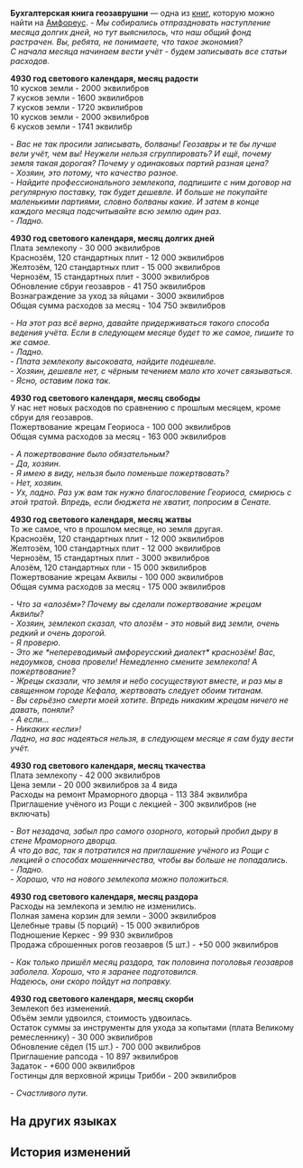{{Книга Инфобокс
|id           = 471
|Название     = Бухгалтерская книга геозаврушни
|Изображение  = Предмет Dromas Post Account Board.png
|Мир          = Амфореус
|Томов        = 1
|Автор        = <!--нужно добавить-->
|Описание     = Перечень оборудования и материалов геозаврушни. Также содержит любопытные заметки по содержанию скота.
|Том1         = {{tx}}
|Источник1    = {{tx|Отсутствует источник}}
|Персонажи    = 
|Фракции      = 
}}
'''Бухгалтерская книга геозаврушни''' — одна из [[Книги|книг]], которую можно найти на [[Амфореус]].
<!--
==Получение==
<gallery>
Книга НАЗВАНИЕ.png|НАЗВАНИЕ
Локация НАЗВАНИЕ.png|Расположение на карте. Ближайший пространственный якорь «[[НАЗВАНИЕ]]»
</gallery>
-->
''- Мы собирались отпраздновать наступление месяца долгих дней, но тут выяснилось, что наш общий фонд растрачен. Вы, ребята, не понимаете, что такое экономия?<br />
С начала месяца начинаем вести учёт - будем записывать все статьи расходов.''

'''4930 год светового календаря, месяц радости'''<br />
10 кусков земли - 2000 эквилибров<br />
7 кусков земли - 1600 эквилибров<br />
7 кусков земли - 1720 эквилибров<br />
10 кусков земли - 2000 эквилибров<br />
6 кусков земли - 1741 эквилибр

''- Вас не так просили записывать, болваны! Геозавры и те бы лучше вели учёт, чем вы! Неужели нельзя сгруппировать? И ещё, почему земля такая дорогая? Почему у одинаковых партий разная цена?<br />
- Хозяин, это потому, что качество разное.<br />
- Найдите профессионального землекопа, подпишите с ним договор на регулярную поставку, так будет дешевле. И больше не покупайте маленькими партиями, словно болваны какие. И затем в конце каждого месяца подсчитывайте всю землю один раз.<br />
- Ладно.''

'''4930 год светового календаря, месяц долгих дней'''<br />
Плата землекопу - 30 000 эквилибров<br />
Краснозём, 120 стандартных плит - 12 000 эквилибров<br />
Желтозём, 120 стандартных плит - 15 000 эквилибров<br />
Чернозём, 15 стандартных плит - 3000 эквилибров<br />
Обновление сбруи геозавров - 41 750 эквилибров<br />
Вознаграждение за уход за яйцами - 3000 эквилибров<br />
Общая сумма расходов за месяц - 104 750 эквилибров

''- На этот раз всё верно, давайте придерживаться такого способа ведения учёта. Если в следующем месяце будет то же самое, пишите то же самое.<br />
- Ладно.<br />
- Плата землекопу высоковата, найдите подешевле.<br />
- Хозяин, дешевле нет, с чёрным течением мало кто хочет связываться.<br />
- Ясно, оставим пока так.''

'''4930 год светового календаря, месяц свободы'''<br />
У нас нет новых расходов по сравнению с прошлым месяцем, кроме сбруи для геозавров.<br />
Пожертвование жрецам Геориоса - 100 000 эквилибров<br />
Общая сумма расходов за месяц - 163 000 эквилибров

''- А пожертвование было обязательным?<br />
- Да, хозяин.<br />
- Я имею в виду, нельзя было поменьше пожертвовать?<br />
- Нет, хозяин.<br />
- Ух, ладно. Раз уж вам так нужно благословение Геориоса, смирюсь с этой тратой. Впредь, если бюджета не хватит, попросим в Сенате.''

'''4930 год светового календаря, месяц жатвы'''<br />
То же самое, что в прошлом месяце, но земля другая.<br />
Краснозём, 120 стандартных плит - 12 000 эквилибров<br />
Желтозём, 100 стандартных плит - 12 000 эквилибров<br />
Чернозём, 15 стандартных плит - 3000 эквилибров<br />
Алозём, 120 стандартных пли - 15 000 эквилибров<br />
Пожертвование жрецам Аквилы - 100 000 эквилибров<br />
Общая сумма расходов за месяц - 175 000 эквилибров

''- Что за «алозём»? Почему вы сделали пожертвование жрецам Аквилы?<br />
- Хозяин, землекоп сказал, что алозём - это новый вид земли, очень редкий и очень дорогой.<br />
- Я проверю.<br />
- Это же *непереводимый амфореусский диалект* краснозём! Вас, недоумков, снова провели! Немедленно смените землекопа! А пожертвование?<br />
- Жрецы сказали, что земля и небо сосуществуют вместе, и раз мы в священном городе Кефала, жертвовать следует обоим титанам.<br />
- Вы серьёзно смерти моей хотите. Впредь никаким жрецам ничего не давать, поняли?<br />
- А если...<br />
- Никаких «если»!<br />
Ладно, на вас надеяться нельзя, в следующем месяце я сам буду вести учёт.''

'''4930 год светового календаря, месяц ткачества'''<br />
Плата землекопу - 42 000 эквилибров<br />
Цена земли - 20 000 эквилибров за 4 вида<br />
Расходы на ремонт Мраморного дворца - 113 384 эквилибра<br />
Приглашение учёного из Рощи с лекцией - 300 эквилибров (не включать)

''- Вот незадача, забыл про самого озорного, который пробил дыру в стене Мраморного дворца.<br />
А что до вас, так я потратился на приглашение учёного из Рощи с лекцией о способах мошенничества, чтобы вы больше не попадались.<br />
- Ладно.<br />
- Хорошо, что на нового землекопа можно положиться.''

'''4930 год светового календаря, месяц раздора'''<br />
Расходы на землекопа и землю не изменились.<br />
Полная замена корзин для земли - 3000 эквилибров<br />
Целебные травы (5 порций) - 15 000 эквилибров<br />
Подношение Керкес - 99 930 эквилибров<br />
Продажа сброшенных рогов геозавров (5 шт.) - +50 000 эквилибров

''- Как только пришёл месяц раздора, так половина поголовья геозавров заболела. Хорошо, что я заранее подготовился.<br />
Надеюсь, они скоро пойдут на поправку.''

'''4930 год светового календаря, месяц скорби'''<br />
Землекоп без изменений.<br />
Объём земли удвоился, стоимость удвоилась.<br />
Остаток суммы за инструменты для ухода за копытами (плата Великому ремесленнику) - 30 000 эквилибров<br />
Обновление сёдел (15 шт.) - 700 000 эквилибров<br />
Приглашение рапсода - 10 897 эквилибров<br />
Задаток - +600 000 эквилибров<br />
Гостинцы для верховной жрицы Трибби - 200 эквилибров

''- Счастливого пути.''

==На других языках==
{{На других языках
|en   = Dromas Post Account Board
|zhs  = 大地兽驿站的账板
|zht  = 大地獸驛站的帳板
|ja   = 大地獣宿駅の帳簿
|ko   = 드로마스 역참의 장부
|es   = Tabla contable del puesto de dromas
|fr   = Livre de comptes d'un poste de drakas
|ru   = Бухгалтерская книга геозаврушни
|th   = กระดานบัญชี - สถานีพักอสูรธรณี
|vi   = Sổ Sách Dịch Trạm Thú Đại Địa
|de   = Rechnungstafel der Dromastation
|id   = Papan Keuangan Pos Dromas
|pt   = Quadro de Contas do Posto de Dromas
}}

==История изменений==
{{История изменений|3.0}}